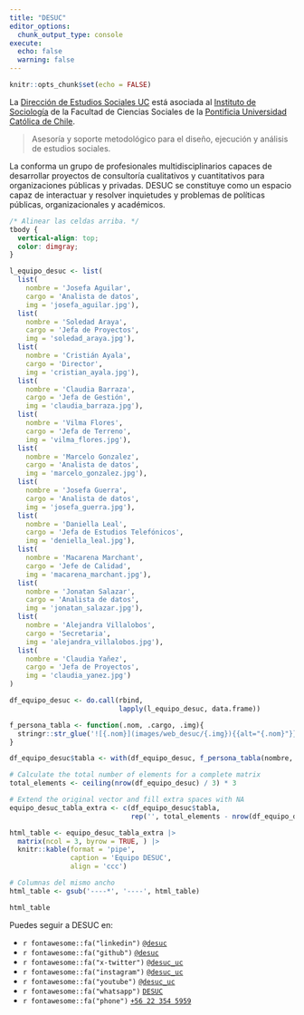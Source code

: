 ```yaml
---
title: "DESUC"
editor_options: 
  chunk_output_type: console
execute: 
  echo: false
  warning: false
---
```



```r
knitr::opts_chunk$set(echo = FALSE)
```

La [Dirección de Estudios Sociales UC](https://sociologia.uc.cl/desuc) está asociada al [Instituto de Sociología](http://sociologia.uc.cl) de la Facultad de Ciencias Sociales de la [Pontificia Universidad Católica de Chile](http://www.uc.cl).

> Asesoría y soporte metodológico para el diseño, ejecución y análisis de estudios sociales.

La conforma un grupo de profesionales multidisciplinarios capaces de desarrollar proyectos de consultoría cualitativos y cuantitativos para organizaciones públicas y privadas. DESUC se constituye como un espacio capaz de interactuar y resolver inquietudes y problemas de políticas públicas, organizacionales y académicos.

```css
/* Alinear las celdas arriba. */
tbody {
  vertical-align: top;
  color: dimgray;
}
```

```r
l_equipo_desuc <- list(
  list(
    nombre = 'Josefa Aguilar',
    cargo = 'Analista de datos',
    img = 'josefa_aguilar.jpg'),
  list(
    nombre = 'Soledad Araya',
    cargo = 'Jefa de Proyectos',
    img = 'soledad_araya.jpg'),
  list(
    nombre = 'Cristián Ayala',
    cargo = 'Director',
    img = 'cristian_ayala.jpg'),
  list(
    nombre = 'Claudia Barraza',
    cargo = 'Jefa de Gestión',
    img = 'claudia_barraza.jpg'),
  list(
    nombre = 'Vilma Flores',
    cargo = 'Jefa de Terreno',
    img = 'vilma_flores.jpg'),
  list(
    nombre = 'Marcelo Gonzalez',
    cargo = 'Analista de datos',
    img = 'marcelo_gonzalez.jpg'),
  list(
    nombre = 'Josefa Guerra',
    cargo = 'Analista de datos',
    img = 'josefa_guerra.jpg'),
  list(
    nombre = 'Daniella Leal',
    cargo = 'Jefa de Estudios Telefónicos',
    img = 'deniella_leal.jpg'),
  list(
    nombre = 'Macarena Marchant',
    cargo = 'Jefe de Calidad',
    img = 'macarena_marchant.jpg'),
  list(
    nombre = 'Jonatan Salazar',
    cargo = 'Analista de datos',
    img = 'jonatan_salazar.jpg'),  
  list(
    nombre = 'Alejandra Villalobos',
    cargo = 'Secretaria',
    img = 'alejandra_villalobos.jpg'),
  list(
    nombre = 'Claudia Yañez',
    cargo = 'Jefa de Proyectos',
    img = 'claudia_yanez.jpg')
)

df_equipo_desuc <- do.call(rbind, 
                           lapply(l_equipo_desuc, data.frame))

f_persona_tabla <- function(.nom, .cargo, .img){
  stringr::str_glue('![{.nom}](images/web_desuc/{.img}){{alt="{.nom}"}}<br><strong>{.nom}</strong><br>{.cargo}')
}

df_equipo_desuc$tabla <- with(df_equipo_desuc, f_persona_tabla(nombre, cargo, img))

# Calculate the total number of elements for a complete matrix
total_elements <- ceiling(nrow(df_equipo_desuc) / 3) * 3

# Extend the original vector and fill extra spaces with NA
equipo_desuc_tabla_extra <- c(df_equipo_desuc$tabla, 
                              rep('', total_elements - nrow(df_equipo_desuc)))

html_table <- equipo_desuc_tabla_extra |> 
  matrix(ncol = 3, byrow = TRUE, ) |> 
  knitr::kable(format = 'pipe',
               caption = 'Equipo DESUC',
               align = 'ccc')

# Columnas del mismo ancho
html_table <- gsub('----*', '----', html_table)

html_table
```

Puedes seguir a DESUC en:

-   `r fontawesome::fa("linkedin")` [`@desuc`](https://cl.linkedin.com/company/desuc)
-   `r fontawesome::fa("github")` [`@desuc`](https://github.com/desuc)
-   `r fontawesome::fa("x-twitter")` [`@desuc_uc`](https://twitter.com/desuc_uc)
-   `r fontawesome::fa("instagram")` [`@desuc_uc`](https://www.instagram.com/desuc_uc)
-   `r fontawesome::fa("youtube")` [`@desuc_uc`](https://www.youtube.com/desuc_uc/)
-   `r fontawesome::fa("whatsapp")` [`DESUC`](https://wa.me/56223545959)
-   `r fontawesome::fa("phone")` [`+56 22 354 5959`](tel:+56223545959)
